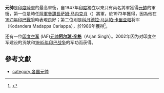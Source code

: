 
'''元帥'''是[[印度陸軍|印度陸軍]]的最高軍銜，自1947年[[印度|印度]]獨立以來只有兩名將軍獲得[[元帥|元帥]]的軍銜，第一位是時任[[參謀|陸軍參謀長]][[萨姆·马内克肖|萨姆·马内克肖]]（{{le|Sam Manekshaw}}）將軍，於1973年獲得，因為他在[[1971年印巴戰爭|1971年印巴戰爭]]時表現良好；第二位則是[[科丹德拉·马达帕·卡里亚帕|科丹德拉·马达帕·卡里亚帕]]将军（Kodandera Madappa Cariappa），於1986年獲得<ref name="CariappaIA">{{cite web |url=http://indianarmy.nic.in/coas03.html |title=Field Marshal Kodandera  Madappa Cariappa, OBE |accessdate=2009-01-26 |work=The Official Home Page of the Indian Army |publisher= |date= |deadurl=yes |archiveurl=https://web.archive.org/web/20081103085831/http://indianarmy.nic.in/coas03.html |archivedate=2008-11-03 }}</ref>。

还有一位[[印度空军|印度空军]] (IAF)[[空军元帅|元帅]]'''[[阿尔琼·辛格|阿尔琼·辛格]]'''（Arjan Singh）。2002年因为对印度空军建设的贡献和[[1965年印巴战争|1965年印巴战争]]的军功而获得。

== 參考文獻 ==
{{reflist}}

{{軍事小作品}}

*[[category:各国元帅|category:各国元帅]]